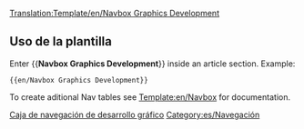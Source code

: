 <noinclude>[[Translation:Template/en/Navbox Graphics Development]]</noinclude><noinclude></noinclude>{{en/Navbox|navbar = off
|state = off

|name  = Desarrollo gráfico
|title = [[es/Development/NewGRF/Desarrollo gráfico|Desarrollo gráfico]]  ([http://www.tt-forums.net/viewforum.php?f=66 Foro])

|group1 = OpenGFX 8 bits
|list1  = {{en/nowrap begin}} [[es/Preguntas frecuentes sobre reemplazo de gráficos|Preguntas frecuentes]]  <!--
                 -->{{en/·w}} [[es/características avanzadas sobre reemplazo de Gráficos|Características]]  <!--
                 -->{{en/·w}} [https://dev.openttdcoop.org/projects/opengfx Desarrollo y descarga] {{en/nowrap end}}

|group2 = NewGRF 8 bits
|list2  = {{en/nowrap begin}} [[es/Archive/Community/Preguntas frecuentes sobre NewGRF|Preguntas frecuentes]]  <!--
                 -->{{en/·w}} [[es/Manual/NewGRF|Documentación NewGRF]]  <!-- 
                 -->{{en/·w}} [[es/Community/NewGRF/Lista NewGRF|Lista NewGRF]]  <!--
                 -->{{en/·w}} [http://grfcrawler.tt-forums.net/ NewGRF Crawler] {{en/nowrap end}}

|group3 = 32 bits
|list3  =
  {{en/Navbox subgroup|group1 = [[es/Archive/Old 32bpp/Desarrollo de gráficos de 32 bits|Desarrollo de gráficos de 32 bits]]
    |list1  = {{en/nowrap begin}} [[es/Documentación sobre desarrollo de gráficos de 32 bits|Documentación]] <!-- 
                     -->{{en/·w}} [[es/Repositorio de archivos de desarrollo gráfico en 32 bits|Repositorio de archivos]] <!-- 
                     -->{{en/·w}} [[es/Rastreador de desarrollo de gráficos de 32 bits (Zum extra)|Rastredor]] <!-- 
                     -->{{en/·w}} [[es/Apoyos (Nuevos gráficos)|Pagina de apoyos]] <!-- 
                     -->{{en/·w}} [http://www.tt-forums.net/viewforum.php?f=36 Foro] <!-- 
                     -->{{en/·w}} [[:Category:es/Recursos de desarrollo gráfico de 32 bits|Recursos de desarrollo]] {{en/nowrap end}}

    |group2 = Recursos para el usuario
    |list2  = {{en/nowrap begin}} [[es/Niveles de Zum Extra de 32 bits|Proyecto zum extra]] <!--
                     -->{{en/·w}} [[es/Archivos de niveles de Zum Extra de 32 bits|Archivos zum extra]] <!-- 
                     -->{{en/·w}} [http://www.tt-forums.net/viewtopic.php?f=36&t=46682 Pack de gráficos] {{en/nowrap end}}
  }}
}}
<noinclude>
==Uso de la plantilla==
Enter <nowiki>{{</nowiki>'''Navbox Graphics Development'''<nowiki>}}</nowiki> inside an article section. Example:
<pre>{{en/Navbox Graphics Development}}</pre>

To create aditional Nav tables see [[Template:en/Navbox]] for documentation.
[[Category:es/Plantillas|Caja de navegación de desarrollo gráfico]][[Category:es/Navegación]]
</noinclude>